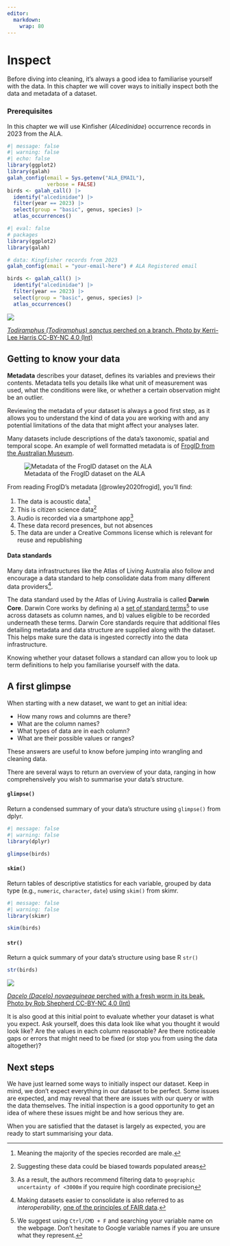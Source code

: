 ```yaml
---
editor: 
  markdown: 
    wrap: 80
---
```


# Inspect

Before diving into cleaning, it's always a good idea to familiarise
yourself with the data. In this chapter we will cover ways to initially inspect both the
data and metadata of a dataset.

### Prerequisites

In this chapter we will use Kinfisher (*Alcedinidae*) occurrence records in 2023 from the ALA.

```r
#| message: false
#| warning: false
#| echo: false
library(ggplot2)
library(galah)
galah_config(email = Sys.getenv("ALA_EMAIL"),
             verbose = FALSE)
birds <- galah_call() |>
  identify("alcedinidae") |>
  filter(year == 2023) |>
  select(group = "basic", genus, species) |>
  atlas_occurrences()
```

```r
#| eval: false
# packages
library(ggplot2)
library(galah)

# data: Kingfisher records from 2023
galah_config(email = "your-email-here") # ALA Registered email

birds <- galah_call() |>
  identify("alcedinidae") |>
  filter(year == 2023) |>
  select(group = "basic", genus, species) |>
  atlas_occurrences()
```

:::{.aside}

<img class = "rounded" src="https://ala-images.s3.ap-southeast-2.amazonaws.com/store/2/5/1/d/9525c6da-fd47-41fa-8eff-55c6747ed152/original"></img>

::: {.figure-caption}
[*Todiramphus (Todiramphus) sanctus* perched on a branch. Photo by Kerri-Lee Harris CC-BY-NC 4.0
(Int)](https://biocache.ala.org.au/occurrences/77b8aac0-18af-4ec6-a03c-ff825859a6f3)
:::
:::

## Getting to know your data

**Metadata** describes your dataset, defines its variables and previews their
contents. Metadata tells you details like what unit of
measurement was used, what the conditions were like, or whether a
certain observation might be an outlier.

Reviewing the metadata of your dataset is always a good first step, as it allows
you to understand the kind of data you are working with and any potential
limitations of the data that might affect your analyses later.

Many datasets include descriptions of the data's taxonomic, spatial and temporal
scope. An example of well formatted metadata is of [FrogID from the Australian
Museum](https://collections.ala.org.au/public/show/dr14760).

![Metadata of the FrogID dataset on the ALA](images/example_frogid.png)

From reading FrogID's metadata [@rowley2020frogid], you'll find:

1.  The data is acoustic data[^1]
2.  This is citizen science data[^2]
3.  Audio is recorded via a smartphone app[^3]
4.  These data record presences, but not absences
5.  The data are under a Creative Commons license which is relevant for reuse and republishing

[^1]: Meaning the majority of the species recorded are male.
[^2]: Suggesting these data could be biased towards populated areas
[^3]: As a result, the authors recommend filtering data to `geographic uncertainty of <3000m` if you require high coordinate precision 


::: {.callout-note collapse="true"}

#### Data standards

Many data infrastructures like the Atlas of Living Australia also follow and encourage a data
standard to help consolidate data from many different data
providers[^inspect-1].

The data standard used by the Atlas of Living Australia is called **Darwin Core**.
Darwin Core works by defining a) a [set of standard terms](https://dwc.tdwg.org/terms/)[^inspect-2] 
to use across datasets as column names, and b) values eligible to be recorded
underneath these terms. Darwin Core standards require that additional files 
detailing metadata and data structure are supplied along with the dataset. This 
helps make sure the data is ingested correctly into the data infrastructure.

Knowing whether your dataset follows a standard can allow you to look up term
definitions to help you familiarise yourself with the data.
:::

[^inspect-1]: Making datasets easier to consolidate is also referred to as
    *interoperability*, [one of the principles of FAIR
    data](https://ardc.edu.au/resource/fair-data/).

[^inspect-2]: We suggest using `Ctrl/CMD + F` and searching your variable name
    on the webpage. Don't hesitate to Google variable names if you are unsure
    what they represent.

## A first glimpse

When starting with a new dataset, we want to get an initial idea:

  * How many rows and columns are there? 
  * What are the column names? 
  * What types of data are in each column? 
  * What are their possible values or ranges? 
  
These answers are useful to know before jumping into wrangling and cleaning data.

There are several ways to return an overview of your data, ranging in how
comprehensively you wish to summarise your data's structure.

::: {.panel-tabset .nav-pills}
#### `glimpse()`

Return a condensed summary of your data's structure using `glimpse()` from
dplyr.

```r
#| message: false
#| warning: false
library(dplyr)

glimpse(birds)
```

#### `skim()`

Return tables of descriptive statistics for each variable, grouped by data type
(e.g., `numeric`, `character`, `date`) using `skim()` from skimr.

```r
#| message: false
#| warning: false
library(skimr)

skim(birds)
```

#### `str()`

Return a quick summary of your data's structure using base R `str()`

```r
str(birds)
```
:::

:::{.aside}

<img class = "rounded" src="https://images.ala.org.au/image/details?imageId=5a0ff06d-d7ac-44d2-a152-b2207cc98ab4"></img>

::: {.figure-caption}
[*Dacelo (Dacelo) novaeguineae* perched with a fresh worm in its beak. Photo by Rob Shepherd CC-BY-NC 4.0
(Int)](https://biocache.ala.org.au/occurrences/1cb231bd-6000-43dd-9feb-409a29e93779)
:::
:::


It is also good at this initial point to evaluate whether your dataset is
what you expect. Ask yourself, does this data look like what you thought it would look like? Are the values in each column reasonable? Are there noticeable gaps or errors that might need
to be fixed (or stop you from using the data altogether)?

## Next steps

We have just learned some ways to initially inspect our dataset. Keep in mind, we don't expect everything in our dataset to be perfect. Some issues are expected, and may reveal that there are issues with our query or with the data themselves. The
initial inspection is a good opportunity to get an idea of where these issues might be and how serious they are.

When you are satisfied that the dataset is largely as expected, you are ready to start summarising your data.

